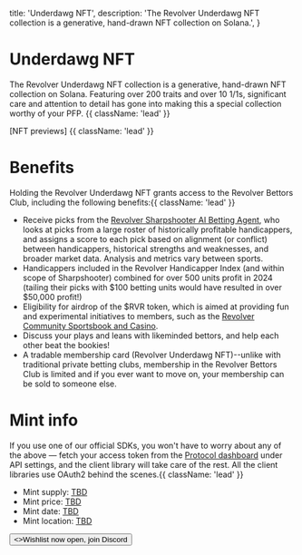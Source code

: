   title: 'Underdawg NFT',
  description:
    'The Revolver Underdawg NFT collection is a generative, hand-drawn NFT collection on Solana.',
}

# Underdawg NFT

The Revolver Underdawg NFT collection is a generative, hand-drawn NFT collection on Solana. Featuring over 200 traits and over 10 1/1s, significant care and attention to detail has gone into making this a special collection worthy of your PFP. {{ className: 'lead' }}

[NFT previews] {{ className: 'lead' }} 

# Benefits

Holding the Revolver Underdawg NFT grants access to the Revolver Bettors Club, including the following benefits:{{ className: 'lead' }} 

-  Receive picks from the [Revolver Sharpshooter AI Betting Agent](#), who looks at picks from a large roster of historically profitable handicappers, and assigns a score to each pick based on alignment (or conflict) between handicappers, historical strengths and weaknesses, and broader market data. Analysis and metrics vary between sports.  
- Handicappers included in the Revolver Handicapper Index (and within scope of Sharpshooter) combined for over 500 units profit in 2024 (tailing their picks with $100 betting units would have resulted in over $50,000 profit!) 
- Eligibility for airdrop of the $RVR token, which is aimed at providing fun and experimental initiatives to members, such as the [Revolver Community Sportsbook and Casino](#).
- Discuss your plays and leans with likeminded bettors, and help each other beat the bookies! 
- A tradable membership card (Revolver Underdawg NFT)--unlike with traditional private betting clubs, membership in the Revolver Bettors Club is limited and if you ever want to move on, your membership can be sold to someone else.  

# Mint info

If you use one of our official SDKs, you won't have to worry about any of the above — fetch your access token from the [Protocol dashboard](#) under API settings, and the client library will take care of the rest. All the client libraries use OAuth2 behind the scenes.{{ className: 'lead' }} 

- Mint supply: [TBD](#)
- Mint price: [TBD](#)
- Mint date: [TBD](#)
- Mint location: [TBD](#)

<div className="not-prose">
  <Button href="/sdks" variant="text" arrow="right">
    <>Wishlist now open, join Discord</>
  </Button>
</div>
